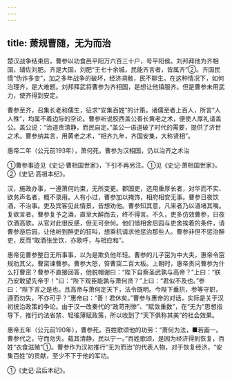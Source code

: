 ```yaml
---
---
---
```

title: 萧规曹随，无为而治
---



楚汉战争结束后，曹参以功食邑平阳万六百三十户，号平阳侯。刘邦拜他为齐相国，辅佐刘肥。齐是大国，刘肥“王七十余城，民能齐言者，皆属齐”②。齐国民情“伪诈多变”，加之多年战争的破坏，经济凋敝，民不聊生。在这种情况下，如何治理齐，是大难题。刘邦拜武将曹参为齐相国，是想让他镇服齐。但是曹参未用武力，使齐得到安定。

曹参至齐，召集长老和儒生，征求“安集百姓”的计策。诸儒至者上百人，所言“人人殊”，均属不着边际的空论。曹参听说胶西盖公善长黄老之术，便使人厚礼请盖公。盖公说：“治道贵清静，而民自定。”盖公一语道破了时代的需要，提供了济世之术。曹参纳其言，用黄老之术，“相齐九年，齐国安集，大称贤相”。

惠帝二年（公元前193年），萧何死。曹参为汉相国，仍以治齐之术治

①曹参事迹见《史记·曹相国世家》，下引不再另注。①见《史记·萧相国世家》。②《史记·高祖本纪》。

汉，施政办事，一遵萧何约束，无所变更。郡国吏，选用重厚长者，对华而不实、欲务声名者，概不录用。人有小过，曹参加以掩饰，相府相安无事。曹参日夜饮酒，不治事。吏及宾客见此情景，皆想劝他。曹参知其意，凡来者乃以酒堵其嘴。复欲言者，曹参复予之酒，直至大醉而去，终不得言。不久，吏多仿效曹参，日夜饮酒高歌。从官对此很反感，但无可奈何。他们借相舍后园与吏舍挨着的条件，请曹参游后园，让他听到醉吏的狂叫，想乘机请求他惩治那些人。曹参非但不惩治醉吏，反而“取酒张坐饮，亦歌呼，与相应和”。

惠帝见曹参整日无所事事，以为是欺负他年轻。曹参的儿子窋为中大夫，惠帝令窋规劝其父。曹窋谏曹参。曹参大怒，笞曹窋二百大板。上朝时，惠帝责问曹参为什么打曹窋？曹参不直接回答，他脱帽谢曰：“陛下自察圣武孰与高帝？”上曰：“朕乃安敢望先帝乎！”曰：“陛下观臣能孰与萧何贤？”上曰：“君似不及也。”参曰：“陛下言之是也。且高帝与萧何定天下，法令既明。今陛下垂拱，参等守职，遵而勿失，不亦可乎？”惠帝曰：“善！君休矣。”曹参与惠帝的对话，实际是关于汉初统治政策的争论。由于汉一改秦代的“政苛刑惨”、“赋敛重数”，在“无为”思想指导下，推行约法省禁、轻徭薄赋政策，所以收到了“天下俱称其美”的社会效果。

惠帝五年（公元前190年），曹参死。百姓歌颂他的功劳：“萧何为法，■若画一。曹参代之，守而勿失。载其清静，民以宁一。”百姓歌颂，是因为经济得到恢复，百姓“衣食滋殖”①。曹参作为汉初推行“无为而治”的代表人物，对于恢复经济，“安集百姓”的贡献，至少不下于他的军功。

①《史记·吕后本纪》。